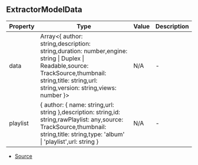 ## ExtractorModelData


| Property | Type | Value | Description |
| ----------- | ----------- | ----------- | ----------- |
| data | Array\<\{ author: string,description: string,duration: number,engine: string \| Duplex \| Readable,source: TrackSource,thumbnail: string,title: string,url: string,version: string,views: number }> | N/A | - |
| playlist | \{ author: \{ name: string,url: string },description: string,id: string,rawPlaylist: any,source: TrackSource,thumbnail: string,title: string,type: 'album' \| 'playlist',url: string } | N/A | - |


- [Source](https://github.com/Androz2091/discord-player/blob/e7a50df/packages/discord-player/src/types/types.ts#L205)